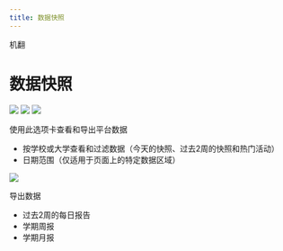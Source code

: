 ```yaml
--- 
title: 数据快照
--- 
```


机翻
# 数据快照

![](/img/ulearning/admin/data02.png)
![](/img/ulearning/admin/data03.png)
![](/img/ulearning/admin/data04.png)

使用此选项卡查看和导出平台数据 
 - 按学校或大学查看和过滤数据（今天的快照、过去2周的快照和热门活动） 
 - 日期范围（仅适用于页面上的特定数据区域） 
 
 
![](/img/ulearning/admin/data05.png) 

 导出数据 
 - 过去2周的每日报告 
 - 学期周报 
 - 学期月报
